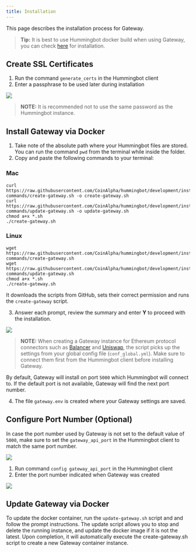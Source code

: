 ```yaml
---
title: Installation
---
```


This page describes the installation process for Gateway.

> **Tip:** It is best to use Hummingbot docker build when using Gateway, you can check [here](/installation/windows/#install-via-docker) for installation.

## Create SSL Certificates

1. Run the command `generate_certs` in the Hummingbot client
2. Enter a passphrase to be used later during installation

![](img/generate-certs.gif)

> **NOTE:** It is recommended not to use the same password as the Hummingbot instance.

## Install Gateway via Docker

1. Take note of the absolute path where your Hummingbot files are stored. You can run the command `pwd` from the terminal while inside the folder.
2. Copy and paste the following commands to your terminal:

### Mac

```Mac
curl https://raw.githubusercontent.com/CoinAlpha/hummingbot/development/installation/docker-commands/create-gateway.sh -o create-gateway.sh
curl https://raw.githubusercontent.com/CoinAlpha/hummingbot/development/installation/docker-commands/update-gateway.sh -o update-gateway.sh
chmod a+x *.sh
./create-gateway.sh
```

### Linux

```Linux
wget https://raw.githubusercontent.com/CoinAlpha/hummingbot/development/installation/docker-commands/create-gateway.sh
wget https://raw.githubusercontent.com/CoinAlpha/hummingbot/development/installation/docker-commands/update-gateway.sh
chmod a+x *.sh
./create-gateway.sh
```

It downloads the scripts from GitHub, sets their correct permission and runs the `create-gateway` script.

3. Answer each prompt, review the summary and enter **Y** to proceed with the installation.

![](img/create-gateway.gif)

> **NOTE:** When creating a Gateway instance for Ethereum protocol connectors such as [Balancer](/protocol-connectors/balancer) and [Uniswap](/protocol-connectors/uniswap), the script picks up the settings from your global config file (`conf_global.yml`). Make sure to connect them first from the Hummingbot client before installing Gateway.

By default, Gateway will install on port `5000` which Hummingbot will connect to. If the default port is not available, Gateway will find the next port number.

4. The file `gateway.env` is created where your Gateway settings are saved.

## Configure Port Number (Optional)

In case the port number used by Gateway is not set to the default value of `5000`, make sure to set the `gateway_api_port` in the Hummingbot client to match the same port number.

![](img/gateway-port-5001.png)

1. Run command `config gateway_api_port` in the Hummingbot client
2. Enter the port number indicated when Gateway was created

![](img/config-gateway-api-port.gif)

## Update Gateway via Docker

To update the docker container, run the `update-gateway.sh` script and and follow the prompt instructions. The update script allows you to stop and delete the running instance, and update the docker image if it is not the latest. Upon completion, it will automatically execute the create-gateway.sh script to create a new Gateway container instance.
